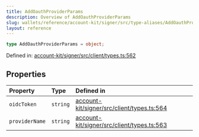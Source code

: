 ```yaml
---
title: AddOauthProviderParams
description: Overview of AddOauthProviderParams
slug: wallets/reference/account-kit/signer/src/type-aliases/AddOauthProviderParams
layout: reference
---
```


```ts
type AddOauthProviderParams = object;
```

Defined in: [account-kit/signer/src/client/types.ts:562](https://github.com/alchemyplatform/aa-sdk/blob/49e74eee8606f480b200b4612d00d950da8a8742/account-kit/signer/src/client/types.ts#L562)

## Properties

| Property                               | Type     | Defined in                                                                                                                                                                        |
| :------------------------------------- | :------- | :-------------------------------------------------------------------------------------------------------------------------------------------------------------------------------- |
| <a id="oidctoken" /> `oidcToken`       | `string` | [account-kit/signer/src/client/types.ts:564](https://github.com/alchemyplatform/aa-sdk/blob/49e74eee8606f480b200b4612d00d950da8a8742/account-kit/signer/src/client/types.ts#L564) |
| <a id="providername" /> `providerName` | `string` | [account-kit/signer/src/client/types.ts:563](https://github.com/alchemyplatform/aa-sdk/blob/49e74eee8606f480b200b4612d00d950da8a8742/account-kit/signer/src/client/types.ts#L563) |

